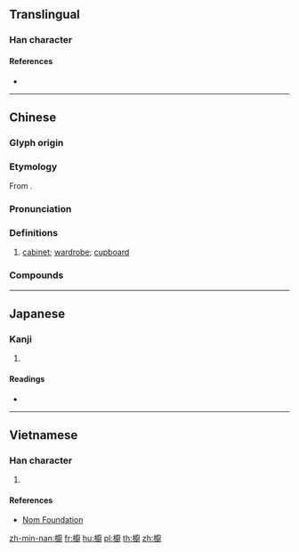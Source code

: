 {{character info/new}}
{{also|橱|櫉}}
==Translingual==

===Han character===
{{Han char|rn=75|rad=木|as=15|sn=19|four=40940|canj=DIGI|ids=⿰木廚}}

====References====
* {{Han ref|kx=0561.111|hdz=21315.050|uh=6AE5|ud=27365|bh=C36F|bd=50031}}

----

==Chinese==
{{zh-forms|s=橱}}

===Glyph origin===
{{Han etym}}

===Etymology===
From {{och-l|廚}}.

===Pronunciation===
{{zh-pron
|m=chú,er=y
|c=cyu4
|h=pfs=chhù
|mn=tû
|mn-t=du5
|mc=
|oc=y
|ma=
|cat=n
}}

===Definitions===
{{zh-hanzi}}

# [[cabinet]]; [[wardrobe]]; [[cupboard]]

===Compounds===
{{zh-der|兩腳書櫥|壁櫥|櫥窗設計|櫥窗|書櫥|時事櫥窗|民主櫥窗|櫃櫥|櫥櫃|衣櫥}}

----

==Japanese==

===Kanji===
{{ja-kanji|grade=|rs=木15}}

# {{defn|lang=ja|sort=木15}}

====Readings====
* {{ja-readings|on=[[ちゅ]] (chu)|kun=[[ひつ]] (hitsu)}}

----

==Vietnamese==

===Han character===
{{vi-readings|rs=木15| hanviet = trù}}

# {{defn|lang=vi|sort=木15}}

====References====
*[http://nomfoundation.org/common/nom_details.php?codepoint=6ae5 Nom Foundation]

[[zh-min-nan:櫥]]
[[fr:櫥]]
[[hu:櫥]]
[[pl:櫥]]
[[th:櫥]]
[[zh:櫥]]